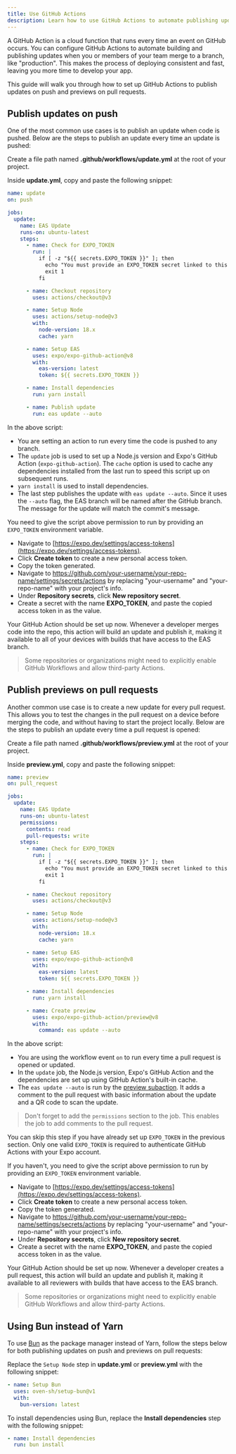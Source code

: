 ```yaml
---
title: Use GitHub Actions
description: Learn how to use GitHub Actions to automate publishing updates with EAS Update.
---
```



A GitHub Action is a cloud function that runs every time an event on GitHub occurs. You can configure GitHub Actions to automate building and publishing updates when you or members of your team merge to a branch, like "production". This makes the process of deploying consistent and fast, leaving you more time to develop your app.

This guide will walk you through how to set up GitHub Actions to publish updates on push and previews on pull requests.

## Publish updates on push

One of the most common use cases is to publish an update when code is pushed. Below are the steps to publish an update every time an update is pushed:

<Step label="1">

Create a file path named **.github/workflows/update.yml** at the root of your project.

</Step>

<Step label="2">

Inside **update.yml**, copy and paste the following snippet:

```yaml update.yml
name: update
on: push

jobs:
  update:
    name: EAS Update
    runs-on: ubuntu-latest
    steps:
      - name: Check for EXPO_TOKEN
        run: |
          if [ -z "${{ secrets.EXPO_TOKEN }}" ]; then
            echo "You must provide an EXPO_TOKEN secret linked to this project's Expo account in this repo's secrets. Learn more: https://docs.expo.dev/eas-update/github-actions"
            exit 1
          fi

      - name: Checkout repository
        uses: actions/checkout@v3

      - name: Setup Node
        uses: actions/setup-node@v3
        with:
          node-version: 18.x
          cache: yarn

      - name: Setup EAS
        uses: expo/expo-github-action@v8
        with:
          eas-version: latest
          token: ${{ secrets.EXPO_TOKEN }}

      - name: Install dependencies
        run: yarn install

      - name: Publish update
        run: eas update --auto
```

In the above script:

- You are setting an action to run every time the code is pushed to any branch.
- The `update` job is used to set up a Node.js version and Expo's GitHub Action (`expo-github-action`). The `cache` option is used to cache any dependencies installed from the last run to speed this script up on subsequent runs.
- `yarn install` is used to install dependencies.
- The last step publishes the update with `eas update --auto`. Since it uses the `--auto` flag, the EAS branch will be named after the GitHub branch. The message for the update will match the commit's message.

</Step>

<Step label="3">

You need to give the script above permission to run by providing an `EXPO_TOKEN` environment variable.

- Navigate to [https://expo.dev/settings/access-tokens](https://expo.dev/settings/access-tokens).
- Click **Create token** to create a new personal access token.
- Copy the token generated.
- Navigate to https://github.com/your-username/your-repo-name/settings/secrets/actions by replacing "your-username" and "your-repo-name" with your project's info.
- Under **Repository secrets**, click **New repository secret**.
- Create a secret with the name **EXPO_TOKEN**, and paste the copied access token in as the value.

</Step>

Your GitHub Action should be set up now. Whenever a developer merges code into the repo, this action will build an update and publish it, making it available to all of your devices with builds that have access to the EAS branch.

> Some repositories or organizations might need to explicitly enable GitHub Workflows and allow third-party Actions.

## Publish previews on pull requests

Another common use case is to create a new update for every pull request. This allows you to test the changes in the pull request on a device before merging the code, and without having to start the project locally. Below are the steps to publish an update every time a pull request is opened:

<Step label="1">

Create a file path named **.github/workflows/preview.yml** at the root of your project.

</Step>

<Step label="2">

Inside **preview.yml**, copy and paste the following snippet:

```yaml preview.yml
name: preview
on: pull_request

jobs:
  update:
    name: EAS Update
    runs-on: ubuntu-latest
    permissions:
      contents: read
      pull-requests: write
    steps:
      - name: Check for EXPO_TOKEN
        run: |
          if [ -z "${{ secrets.EXPO_TOKEN }}" ]; then
            echo "You must provide an EXPO_TOKEN secret linked to this project's Expo account in this repo's secrets. Learn more: https://docs.expo.dev/eas-update/github-actions"
            exit 1
          fi

      - name: Checkout repository
        uses: actions/checkout@v3

      - name: Setup Node
        uses: actions/setup-node@v3
        with:
          node-version: 18.x
          cache: yarn

      - name: Setup EAS
        uses: expo/expo-github-action@v8
        with:
          eas-version: latest
          token: ${{ secrets.EXPO_TOKEN }}

      - name: Install dependencies
        run: yarn install

      - name: Create preview
        uses: expo/expo-github-action/preview@v8
        with:
          command: eas update --auto
```

In the above script:

- You are using the workflow event `on` to run every time a pull request is opened or updated.
- In the `update` job, the Node.js version, Expo's GitHub Action and the dependencies are set up using GitHub Action's built-in cache.
- The `eas update --auto` is run by the [preview subaction](https://github.com/expo/expo-github-action/tree/main/preview#readme). It adds a comment to the pull request with basic information about the update and a QR code to scan the update.

> Don't forget to add the `permissions` section to the job. This enables the job to add comments to the pull request.

</Step>

<Step label="3">

You can skip this step if you have already set up `EXPO_TOKEN` in the previous section. Only one valid `EXPO_TOKEN` is required to authenticate GitHub Actions with your Expo account.

If you haven't, you need to give the script above permission to run by providing an `EXPO_TOKEN` environment variable.

- Navigate to [https://expo.dev/settings/access-tokens](https://expo.dev/settings/access-tokens).
- Click **Create token** to create a new personal access token.
- Copy the token generated.
- Navigate to https://github.com/your-username/your-repo-name/settings/secrets/actions by replacing "your-username" and "your-repo-name" with your project's info.
- Under **Repository secrets**, click **New repository secret**.
- Create a secret with the name **EXPO_TOKEN**, and paste the copied access token in as the value.

</Step>

Your GitHub Action should be set up now. Whenever a developer creates a pull request, this action will build an update and publish it, making it available to all reviewers with builds that have access to the EAS branch.

> Some repositories or organizations might need to explicitly enable GitHub Workflows and allow third-party Actions.

## Using Bun instead of Yarn

To use [Bun](/guides/using-bun/) as the package manager instead of Yarn, follow the steps below for both publishing updates on push and previews on pull requests:

<Step label="1">

Replace the `Setup Node` step in **update.yml** or **preview.yml** with the following snippet:

```yaml update.yml/preview.yml
- name: Setup Bun
  uses: oven-sh/setup-bun@v1
  with:
    bun-version: latest
```

</Step>

<Step label="2">

To install dependencies using Bun, replace the **Install dependencies** step with the following snippet:

```yaml update.yml/preview.yml
- name: Install dependencies
  run: bun install
```

</Step>
